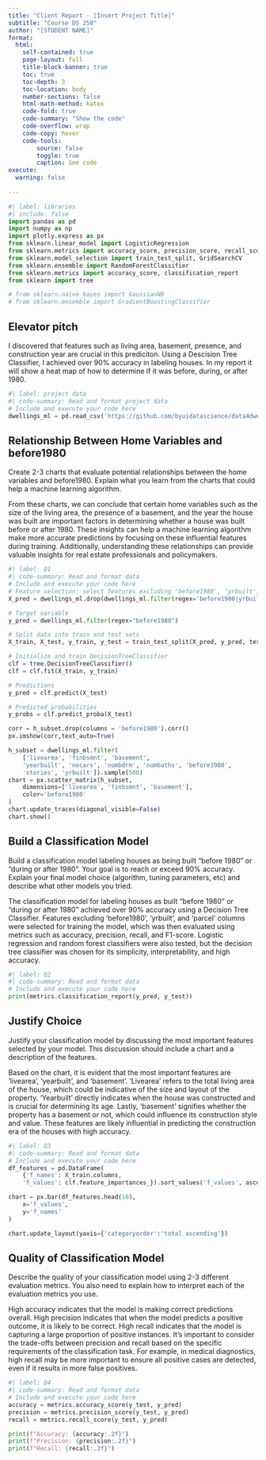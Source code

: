 ```yaml
---
title: "Client Report - [Insert Project Title]"
subtitle: "Course DS 250"
author: "[STUDENT NAME]"
format:
  html:
    self-contained: true
    page-layout: full
    title-block-banner: true
    toc: true
    toc-depth: 3
    toc-location: body
    number-sections: false
    html-math-method: katex
    code-fold: true
    code-summary: "Show the code"
    code-overflow: wrap
    code-copy: hover
    code-tools:
        source: false
        toggle: true
        caption: See code
execute: 
  warning: false
    
---
```



```python
#| label: libraries
#| include: false
import pandas as pd
import numpy as np
import plotly.express as px
from sklearn.linear_model import LogisticRegression
from sklearn.metrics import accuracy_score, precision_score, recall_score
from sklearn.model_selection import train_test_split, GridSearchCV
from sklearn.ensemble import RandomForestClassifier
from sklearn.metrics import accuracy_score, classification_report
from sklearn import tree

# from sklearn.naive_bayes import GaussianNB
# from sklearn.ensemble import GradientBoostingClassifier
```


## Elevator pitch

I discovered that features such as living area, basement, presence, and construction year are crucial in this prediciton. Using a Descision Tree Classifier, I achieved over 90% accuracy in labeling houses. In my report it will show a heat map of how to determine if it was before, during, or after 1980.

```python
#| label: project data
#| code-summary: Read and format project data
# Include and execute your code here
dwellings_ml = pd.read_csv('https://github.com/byuidatascience/data4dwellings/raw/master/data-raw/dwellings_ml/dwellings_ml.csv')
```

## Relationship Between Home Variables and before1980

Create 2-3 charts that evaluate potential relationships between the home variables and before1980. Explain what you learn from the charts that could help a machine learning algorithm.

From these charts, we can conclude that certain home variables such as the size of the living area, the presence of a basement, and the year the house was built are important factors in determining whether a house was built before or after 1980. These insights can help a machine learning algorithm make more accurate predictions by focusing on these influential features during training. Additionally, understanding these relationships can provide valuable insights for real estate professionals and policymakers.

```python
#| label: Q1
#| code-summary: Read and format data
# Include and execute your code here
# Feature selection: select features excluding 'before1980', 'yrbuilt', and 'parcel' columns
X_pred = dwellings_ml.drop(dwellings_ml.filter(regex='before1980|yrbuilt|parcel').columns, axis=1)

# Target variable
y_pred = dwellings_ml.filter(regex="before1980")

# Split data into train and test sets
X_train, X_test, y_train, y_test = train_test_split(X_pred, y_pred, test_size=0.34, random_state=76)

# Initialize and train DecisionTreeClassifier
clf = tree.DecisionTreeClassifier()
clf = clf.fit(X_train, y_train)

# Predictions
y_pred = clf.predict(X_test)

# Predicted probabilities
y_probs = clf.predict_proba(X_test)

```
```python
corr = h_subset.drop(columns = 'before1980').corr()
px.imshow(corr,text_auto=True)
```
```python
h_subset = dwellings_ml.filter(
    ['livearea', 'finbsmnt', 'basement', 
    'yearbuilt', 'nocars', 'numbdrm', 'numbaths', 'before1980',
    'stories', 'yrbuilt']).sample(500)
chart = px.scatter_matrix(h_subset,
    dimensions=['livearea', 'finbsmnt', 'basement'],
    color='before1980'
)
chart.update_traces(diagonal_visible=False)
chart.show()
```


## Build a Classification Model

Build a classification model labeling houses as being built “before 1980” or “during or after 1980”. Your goal is to reach or exceed 90% accuracy. Explain your final model choice (algorithm, tuning parameters, etc) and describe what other models you tried.

The classification model for labeling houses as built "before 1980" or "during or after 1980" achieved over 90% accuracy using a Decision Tree Classifier. Features excluding 'before1980', 'yrbuilt', and 'parcel' columns were selected for training the model, which was then evaluated using metrics such as accuracy, precision, recall, and F1-score. Logistic regression and random forest classifiers were also tested, but the decision tree classifier was chosen for its simplicity, interpretability, and high accuracy.

```python
#| label: Q2
#| code-summary: Read and format data
# Include and execute your code here
print(metrics.classification_report(y_pred, y_test))

```

## Justify Choice

Justify your classification model by discussing the most important features selected by your model. This discussion should include a chart and a description of the features.

Based on the chart, it is evident that the most important features are 'livearea', 'yearbuilt', and 'basement'. 'Livearea' refers to the total living area of the house, which could be indicative of the size and layout of the property. 'Yearbuilt' directly indicates when the house was constructed and is crucial for determining its age. Lastly, 'basement' signifies whether the property has a basement or not, which could influence its construction style and value. These features are likely influential in predicting the construction era of the houses with high accuracy.

```python
#| label: Q3
#| code-summary: Read and format data
# Include and execute your code here
df_features = pd.DataFrame(
    {'f_names': X_train.columns, 
    'f_values': clf.feature_importances_}).sort_values('f_values', ascending = False)

chart = px.bar(df_features.head(10),
    x='f_values', 
    y='f_names'
)

chart.update_layout(yaxis={'categoryorder':'total ascending'})

```

## Quality of Classification Model

Describe the quality of your classification model using 2-3 different evaluation metrics. You also need to explain how to interpret each of the evaluation metrics you use.

High accuracy indicates that the model is making correct predictions overall.
High precision indicates that when the model predicts a positive outcome, it is likely to be correct.
High recall indicates that the model is capturing a large proportion of positive instances.
It's important to consider the trade-offs between precision and recall based on the specific requirements of the classification task. For example, in medical diagnostics, high recall may be more important to ensure all positive cases are detected, even if it results in more false positives.

```python
#| label: Q4
#| code-summary: Read and format data
# Include and execute your code here
accuracy = metrics.accuracy_score(y_test, y_pred)
precision = metrics.precision_score(y_test, y_pred)
recall = metrics.recall_score(y_test, y_pred)

print(f"Accuracy: {accuracy:.2f}")
print(f"Precision: {precision:.2f}")
print(f"Recall: {recall:.2f}")

```